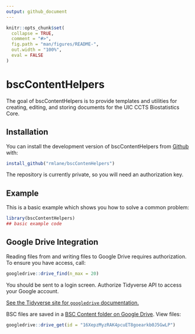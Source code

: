 ```yaml
---
output: github_document
---
```


<!-- README.md is generated from README.Rmd. Please edit that file -->

```r
knitr::opts_chunk$set(
  collapse = TRUE,
  comment = "#>",
  fig.path = "man/figures/README-",
  out.width = "100%",
  eval = FALSE
)
```

# bscContentHelpers

<!-- badges: start -->
<!-- badges: end -->

The goal of bscContentHelpers is to provide templates and utilities for creating, editing, and storing documents for the UIC CCTS Biostatistics Core.

## Installation

You can install the development version of bscContentHelpers from [Github](https://github.com/) with:

``` r
install_github("rmlane/bscContenHelpers")
```

The repository is currently private, so you will need an authorization key. 

## Example

This is a basic example which shows you how to solve a common problem:

```r
library(bscContentHelpers)
## basic example code
```

## Google Drive Integration

Reading files from and writing files to Google Drive requires authorization. To ensure you have access, call:

```r
googledrive::drive_find(n_max = 20)
```

You should be sent to a login screen. Authorize Tidyverse API to access your Google account.

[See the Tidyverse site for `googledrive` documentation.](https://googledrive.tidyverse.org/) 

BSC files are saved in a [BSC Content folder on Google Drive](https://drive.google.com/drive/folders/16XepzMyzRAK4pcuET8goearkb0J5GwLP). View files:

```r
googledrive::drive_get(id = "16XepzMyzRAK4pcuET8goearkb0J5GwLP")
```


